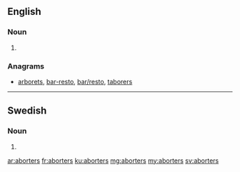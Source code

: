 ==English==

===Noun===
{{head|en|plural}}

# {{plural of|aborter|lang=en}}

===Anagrams===
* [[arborets#English|arborets]], [[bar-resto#English|bar-resto]], [[bar/resto#English|bar/resto]], [[taborers#English|taborers]]

----

==Swedish==

===Noun===
{{head|sv|noun form}}

# {{sv-noun-form-indef-gen-pl|abort}}

[[ar:aborters]]
[[fr:aborters]]
[[ku:aborters]]
[[mg:aborters]]
[[my:aborters]]
[[sv:aborters]]